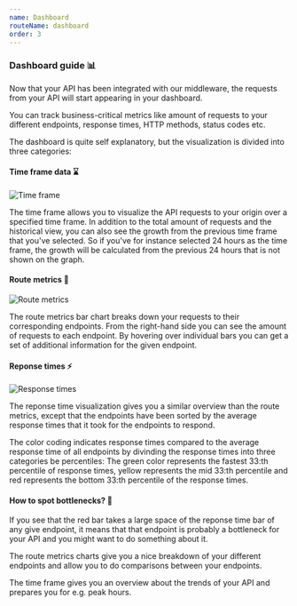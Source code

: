```yaml
---
name: Dashboard
routeName: dashboard
order: 3
---
```


### Dashboard guide 📊

Now that your API has been integrated with our middleware,
the requests from your API will start appearing in your dashboard.

You can track business-critical metrics like amount of requests to your different endpoints,
response times, HTTP methods, status codes etc.

The dashboard is quite self explanatory, but the visualization is divided into three categories:

#### Time frame data ⌛

![Time frame](/mock-ups/time-frame.png)

The time frame allows you to visualize the API requests to your origin over a specified time frame.
In addition to the total amount of requests and the historical view, you can also see the growth from the previous time frame that you've selected.
So if you've for instance selected 24 hours as the time frame, the growth will be calculated from the previous 24 hours that is not shown on the graph.

#### Route metrics 🧐

![Route metrics](/mock-ups/route-metrics.png)

The route metrics bar chart breaks down your requests to their corresponding endpoints.
From the right-hand side you can see the amount of requests to each endpoint.
By hovering over individual bars you can get a set of additional information for the given endpoint.

#### Reponse times ⚡

![Response times](/mock-ups/response-times.png)

The reponse time visualization gives you a similar overview than the route metrics,
except that the endpoints have been sorted by the average response times that it took for the endpoints to respond.

The color coding indicates response times compared to the average response time of all endpoints
by divinding the response times into three categories be percentiles:
The green color represents the fastest 33:th percentile of response times,
yellow represents the mid 33:th percentile and red represents the bottom 33:th percentile of the response times.

#### How to spot bottlenecks? 🍼

If you see that the red bar takes a large space of the reponse time bar of any give endpoint,
it means that that endpoint is probably a bottleneck for your API and you might want to do something about it.

The route metrics charts give you a nice breakdown of your different endpoints and allow you to do comparisons between your endpoints.

The time frame gives you an overview about the trends of your API and prepares you for e.g. peak hours.
